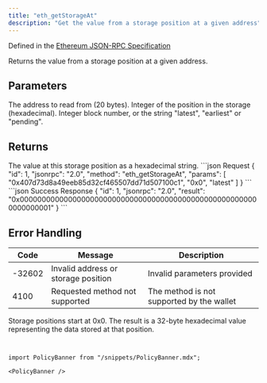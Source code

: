 ```yaml
---
title: "eth_getStorageAt"
description: "Get the value from a storage position at a given address"
---
```


Defined in the [Ethereum JSON-RPC Specification](https://ethereum.org/en/developers/docs/apis/json-rpc/)

<Info>
Returns the value from a storage position at a given address.
</Info>

## Parameters

<ParamField body="address" type="string" required>
The address to read from (20 bytes).
</ParamField>

<ParamField body="position" type="string" required>
Integer of the position in the storage (hexadecimal).
</ParamField>

<ParamField body="blockParameter" type="string" required>
Integer block number, or the string "latest", "earliest" or "pending".
</ParamField>

## Returns

<ResponseField name="result" type="string">
The value at this storage position as a hexadecimal string.
</ResponseField>

<RequestExample>
```json Request
{
  "id": 1,
  "jsonrpc": "2.0",
  "method": "eth_getStorageAt",
  "params": [
    "0x407d73d8a49eeb85d32cf465507dd71d507100c1",
    "0x0",
    "latest"
  ]
}
```
</RequestExample>

<ResponseExample>
```json Success Response
{
  "id": 1,
  "jsonrpc": "2.0",
  "result": "0x0000000000000000000000000000000000000000000000000000000000000001"
}
```
</ResponseExample>

## Error Handling

| Code   | Message                            | Description |
| ------ | ---------------------------------- | ----------- |
| -32602 | Invalid address or storage position | Invalid parameters provided |
| 4100   | Requested method not supported     | The method is not supported by the wallet |

<Info>
Storage positions start at 0x0. The result is a 32-byte hexadecimal value representing the data stored at that position.
</Info>

```


import PolicyBanner from "/snippets/PolicyBanner.mdx";

<PolicyBanner />